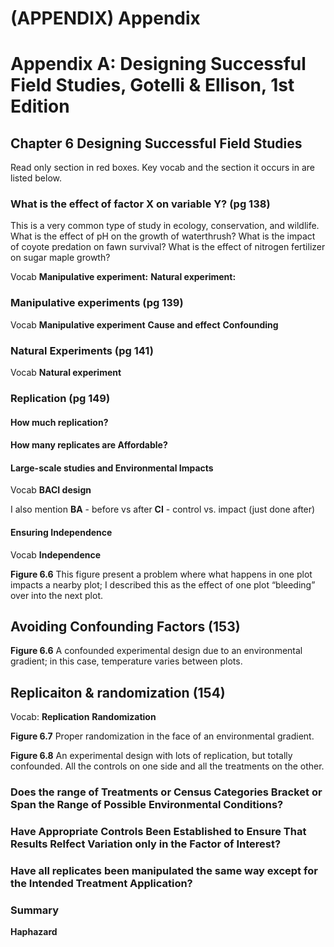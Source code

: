 # (APPENDIX) Appendix {-} 

# Appendix A: Designing Successful Field Studies, Gotelli & Ellison, 1st Edition

## Chapter 6 Designing Successful Field Studies

Read only section in red boxes.  Key vocab and the section it occurs in are listed below.

### What is the effect of factor X on variable Y? (pg 138)

This is a very common type of study in ecology, conservation, and wildlife.  What is the effect of pH on the growth of waterthrush?  What is the impact of coyote predation on fawn survival?  What is the effect of nitrogen fertilizer on sugar maple growth?  

Vocab
**Manipulative experiment:** 
**Natural experiment:**



### Manipulative experiments  (pg 139)

Vocab
**Manipulative experiment**
**Cause and effect**
**Confounding**

### Natural Experiments (pg 141)

Vocab
**Natural experiment**

### Replication (pg 149)

#### How much replication?

#### How many replicates are Affordable?

#### Large-scale studies and Environmental Impacts

Vocab
**BACI design**

I also mention 
**BA** - before vs after
**CI** - control vs. impact (just done after)

#### Ensuring Independence

Vocab
**Independence**

**Figure 6.6**
This figure present a problem where what happens in one plot impacts a nearby plot; I described this as the effect of one plot "bleeding" over into the next plot.

## Avoiding Confounding Factors (153)

**Figure 6.6** A confounded experimental design due to an environmental gradient; in this case, temperature varies between plots.

## Replicaiton & randomization  (154)

Vocab:
**Replication**
**Randomization**

**Figure 6.7** Proper randomization in the face of an environmental gradient.

**Figure 6.8** An experimental design with lots of replication, but totally confounded.  All the controls on one side and all the treatments on the other.

### Does the range of Treatments or Census Categories Bracket or Span the Range of Possible Environmental Conditions?

### Have Appropriate Controls Been Established to Ensure That Results Relfect Variation only in the Factor of Interest?

### Have all replicates been manipulated the same way except for the Intended Treatment Application?

### Summary
**Haphazard**

